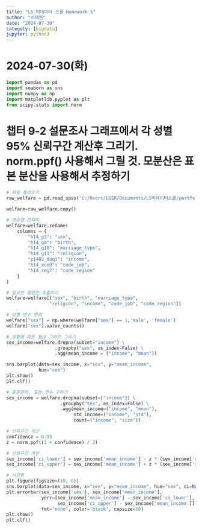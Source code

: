 ```yaml
---
title: "LS 빅데이터 스쿨 Homework 5"
author: "이태현"
date: "2024-07-30"
categoty: [bigdata]
jupyter: python3
---
```


# 2024-07-30(화)

```python
import pandas as pd
import seaborn as sns
import numpy as np
import matplotlib.pyplot as plt
from scipy.stats import norm
```

# 챕터 9-2 설문조사 그래프에서 각 성별 95% 신뢰구간 계산후 그리기. norm.ppf() 사용해서 그릴 것. 모분산은 표본 분산을 사용해서 추정하기

```python
# 파일 불러오기
raw_welfare = pd.read_spss('C:/Users/USER/Documents/LS빅데이터스쿨/portfolio/data/koweps/Koweps_hpwc14_2019_beta2.sav')

welfare=raw_welfare.copy()

# 변수명 전처리
welfare=welfare.rename(
    columns = {
        "h14_g3": "sex",
        "h14_g4": "birth",
        "h14_g10": "marriage_type",
        "h14_g11": "religion",
        "p1402_8aq1": "income",
        "h14_eco9": "code_job",
        "h14_reg7": "code_region"
    }
)

# 필요한 칼럼만 추출하기
welfare=welfare[["sex", "birth", "marriage_type",
                "religion", "income", "code_job", "code_region"]]

# 성별 변수 변경
welfare["sex"] = np.where(welfare["sex"] == 1,'male', 'female')
welfare["sex"].value_counts()
```

```python
# 성별에 따른 월급 그래프 그리기
sex_income=welfare.dropna(subset="income") \
                  .groupby("sex", as_index=False) \
                  .agg(mean_income = ("income", "mean"))

sns.barplot(data=sex_income, x="sex", y="mean_income",
            hue="sex")
plt.show()
plt.clf()
```

```python
# 표준편차, 표본 갯수 구하기
sex_income = welfare.dropna(subset=["income"]) \
                    .groupby("sex", as_index=False) \
                    .agg(mean_income=("income", "mean"), 
                         std_income=("income", "std"), 
                         count=("income", "size"))

# 신뢰구간 계산
confidence = 0.95
z = norm.ppf((1 + confidence) / 2)

# 신뢰구간 계산
sex_income['ci_lower'] = sex_income['mean_income'] - z * (sex_income['std_income'] / np.sqrt(sex_income['count']-1))
sex_income['ci_upper'] = sex_income['mean_income'] + z * (sex_income['std_income'] / np.sqrt(sex_income['count']-1))

# 시각화
plt.figure(figsize=(10, 6))
sns.barplot(data=sex_income, x="sex", y="mean_income", hue="sex", ci=None)
plt.errorbar(sex_income['sex'], sex_income['mean_income'], 
             yerr=[sex_income['mean_income'] - sex_income['ci_lower'], 
                   sex_income['ci_upper'] - sex_income['mean_income']], 
             fmt='none', color='black', capsize=10)
plt.show()
plt.clf()
```
